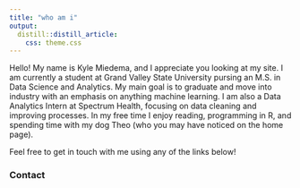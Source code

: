 ```yaml
---
title: "who am i"
output: 
  distill::distill_article:
    css: theme.css
---
```


Hello! My name is Kyle Miedema, and I appreciate you looking at my site. I am currently a student at Grand Valley State University pursing an M.S. in Data Science and Analytics. My main goal is to graduate and move into industry with an emphasis on anything machine learning. I am also a Data Analytics Intern at Spectrum Health, focusing on data cleaning and improving processes. In my free time I enjoy reading, programming in R, and spending time with my dog Theo (who you may have noticed on the home page).

Feel free to get in touch with me using any of the links below!

### Contact

<div class="mylinks">
<p style="text-align: center;">
    <a href="https://github.com/miedemakr" target="_blank" class="fa fa-github"  style="font-size:36px;"></a>
    <a href="mailto:miedemakr@gmail.com" target="_blank" class="fa fa-envelope" style="font-size:36px;"></a>
    <a href="https://www.linkedin.com/in/kyle-miedema-53b37b220/" target="_blank" class="fa fa-linkedin-square" style="font-size:36px;"></a>
    <a href="https://twitter.com/miedemakr" target="_blank" class="fa fa-twitter" style="font-size:36px;"></a>
</p>
</div>

